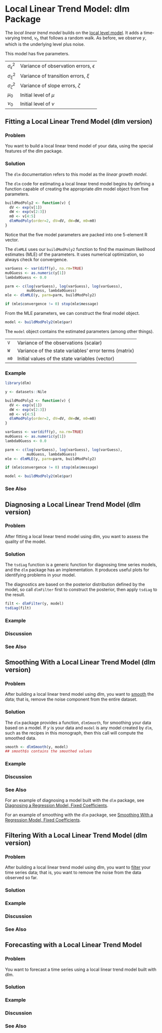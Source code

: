 # Local Linear Trend Model: dlm Package {#localLinearTrendDLM}
The *local linear trend model* builds on the [local level model](#localLevel).
It adds a time-varying trend, $\nu_{t}$, that follows a random walk.
As before, we observe _y_, which is the underlying level plus noise.

\begin{eqnarray*}
  y_{t} & = & \mu_{t} + \epsilon_{t}, \qquad \epsilon_{t} \sim N(0, \sigma_{\epsilon}^{2}) \\
  \mu_{t} & = & \mu_{t-1} + \nu_{t-1} + \xi_{t}, \qquad \xi_{t} \sim N(0, \sigma_{\xi}^{2}) \\
  \nu_{t} & = & \nu_{t-1} + \zeta_{t}, \qquad \zeta_{t} \sim N(0, \sigma_{\zeta}^{2})
\end{eqnarray*}

This model has five parameters.

---------------------------  --------------------------------------------
$\sigma_{\epsilon}^{2}$      Variance of observation errors, $\epsilon$
$\sigma_{\xi}^{2}$           Variance of transition errors, $\xi$
$\sigma_{\zeta}^{2}$         Variance of slope errors, $\zeta$
$\mu_{0}$                    Initial level of $\mu$
$\nu_{0}$                    Initial level of $\nu$
---------------------------  --------------------------------------------


## Fitting a Local Linear Trend Model (dlm version)

### Problem {-}
You want to build a local linear trend model of your data,
using the special features of the dlm package.

### Solution {-}
The `dlm` documentation refers to this model as the _linear growth model_.

The `dlm` code for estimating a local linear trend model
begins by defining a function capable of creating the appropriate _dlm_
model object from five parameters.

```r
buildModPoly2 <- function(v) {
  dV <- exp(v[1])
  dW <- exp(v[2:3])
  m0 <- v[4:5]
  dlmModPoly(order=2, dV=dV, dW=dW, m0=m0)
}
```

Notice that the five model parameters are packed into
one 5-element R vector.

The `dlmMLE` uses our `buildModPoly2` function
to find the maximum likelihood estimates (MLE) of the parameters.
It uses numerical optimization, so always check for convergence.

```r
varGuess <- var(diff(y), na.rm=TRUE)
mu0Guess <- as.numeric(y[1])
lambda0Guess <- 0.0

parm <- c(log(varGuess), log(varGuess), log(varGuess),
          mu0Guess, lambda0Guess)
mle <- dlmMLE(y, parm=parm, buildModPoly2)

if (mle$convergence != 0) stop(mle$message)
```

From the MLE parameters, we can construct the final model object.

```r
model <- buildModPoly2(mle$par)
```

The `model` object contains the estimated parameters (among other things).

------ -------------------------------------------------------
`V`    Variance of the observations (scalar)
`W`    Variance of the state variables' error terms (matrix)
`m0`   Initial values of the state variables (vector)
------ -------------------------------------------------------

### Example {-}

```r
library(dlm)

y <- datasets::Nile

buildModPoly2 <- function(v) {
  dV <- exp(v[1])
  dW <- exp(v[2:3])
  m0 <- v[4:5]
  dlmModPoly(order=2, dV=dV, dW=dW, m0=m0)
}

varGuess <- var(diff(y), na.rm=TRUE)
mu0Guess <- as.numeric(y[1])
lambda0Guess <- 0.0

parm <- c(log(varGuess), log(varGuess), log(varGuess),
          mu0Guess, lambda0Guess)
mle <- dlmMLE(y, parm=parm, buildModPoly2)

if (mle$convergence != 0) stop(mle$message)

model <- buildModPoly2(mle$par)
```

### See Also {-}

## Diagnosing a Local Linear Trend Model (dlm version)

### Problem {-}
After fitting a local linear trend model using dlm,
you want to assess the quality of the model.

### Solution {-}
The `tsdiag` function is a generic function for diagnosing time series models,
and the `dlm` package has an implementation.
It produces useful plots for identifying problems in your model.

The diagnostics are based on the posterior distribution defined by the model,
so call `dlmFilter` first to construct the posterior,
then apply `tsdiag` to the result.

```r
filt <- dlmFilter(y, model)
tsdiag(filt)
```
### Example {-}

### Discussion {-}

### See Also {-}

## Smoothing With a Local Linear Trend Model (dlm version)

### Problem {-}
After building a local linear trend model using dlm,
you want to [smooth](#smoothingVersusFiltering) the data;
that is, remove the noise component from the entire dataset.

### Solution {-}
The `dlm` package provides a function, `dlmSmooth`,
for smoothing your data based on a model.
If $y$ is your data
and `model` is any model created by `dlm`,
such as the recipes in this monograph,
then this call will compute the smoothed data.

```r
smooth <- dlmSmooth(y, model)
## smooth$s contains the smoothed values
```

### Example {-}

### Discussion {-}

### See Also {-}

For an example of diagnosing a model built with the `dlm` package,
see [Diagnosing a Regression Model, Fixed Coefficients](#diagnoseRegressionFixed).

For an example of smoothing with the `dlm` package,
see [Smoothing With a Regression Model, Fixed Coefficients](#smoothRegressionFixed).

## Filtering With a Local Linear Trend Model (dlm version)

### Problem {-}
After building a local linear trend model using dlm,
you want to [filter](#smoothingVersusFiltering) your time series data;
that is, you want to remove the noise from the data observed so far.

### Solution {-}

### Example {-}

### Discussion {-}

### See Also {-}

## Forecasting with a Local Linear Trend Model

### Problem {-}
You want to forecast a time series
using a local linear trend model built with dlm.

### Solution {-}

### Example {-}

### Discussion {-}

### See Also {-}

